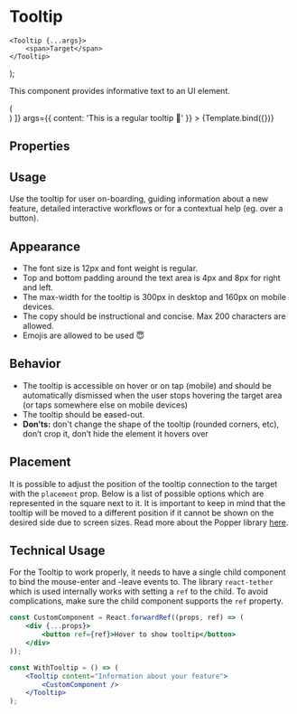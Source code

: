 
# Tooltip

<Meta title="Components/Tooltip" component={Tooltip} />

    <Tooltip {...args}>
        <span>Target</span>
    </Tooltip>
);

This component provides informative text to an UI element.

<Unstyled>
    <SimpleTooltipExample />
</Unstyled>

<Canvas>
    <Story
        name="Default"
        decorators={[
            Story => (
                <div style={{ height: '50px', display: 'flex', alignItems: 'center' }}>
                    <Story />
                </div>
            )
        ]}
        args={{
            content: 'This is a regular tooltip 🏓'
        }}
    >
        {Template.bind({})}
    </Story>
</Canvas>

## Properties

<ArgsTable of={Tooltip} />

## Usage

Use the tooltip for user on-boarding, guiding information about a new feature, detailed interactive workflows or for a contextual help (eg. over a button).

## Appearance

-   The font size is 12px and font weight is regular.
-   Top and bottom padding around the text area is 4px and 8px for right and left.
-   The max-width for the tooltip is 300px in desktop and 160px on mobile devices.
-   The copy should be instructional and concise. Max 200 characters are allowed.
-   Emojis are allowed to be used 😇

## Behavior

-   The tooltip is accessible on hover or on tap (mobile) and should be automatically dismissed when the user stops hovering
    the target area (or taps somewhere else on mobile devices)
-   The tooltip should be eased-out.
-   **Don’ts:** don't change the shape of the tooltip (rounded corners, etc), don’t crop it, don’t hide the element it hovers over

## Placement

It is possible to adjust the position of the tooltip connection to the target with the `placement` prop. Below is a list
of possible options which are represented in the square next to it. It is important to keep in mind that the tooltip
will be moved to a different position if it cannot be shown on the desired side due to screen sizes. Read more about the
Popper library [here](https://popper.js.org/).

<Unstyled>
    <TooltipPlacementExample />
</Unstyled>

## Technical Usage

For the Tooltip to work properly, it needs to have a single child component to bind the mouse-enter and -leave events to.
The library `react-tether` which is used internally works with setting a `ref` to the child. To avoid complications, make
sure the child component supports the `ref` property.

```jsx
const CustomComponent = React.forwardRef((props, ref) => (
    <div {...props}>
        <button ref={ref}>Hover to show tooltip</button>
    </div>
));

const WithTooltip = () => (
    <Tooltip content="Information about your feature">
        <CustomComponent />
    </Tooltip>
);
```
